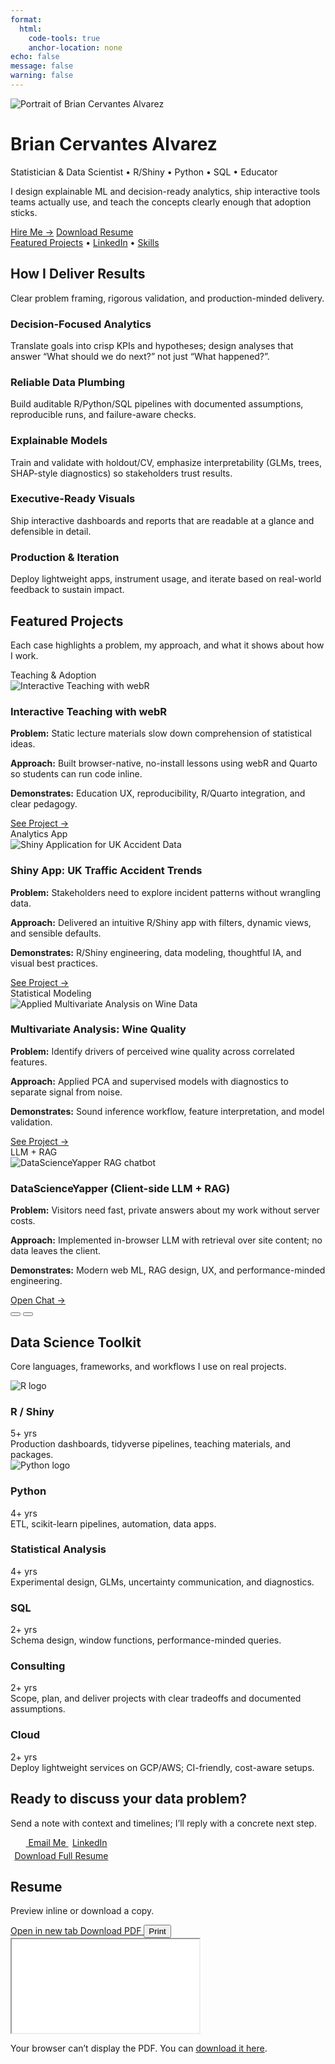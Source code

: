 ```yaml
---
format:
  html:
    code-tools: true
    anchor-location: none
echo: false
message: false
warning: false
---
```


```{=html}
<!-- =========================
     Hero Section
========================= -->
<div class="hero-section" id="top">
  <div class="container">
    <img src="/assets/images/profile2.JPG" alt="Portrait of Brian Cervantes Alvarez" class="hero-img" loading="eager">
    <h1 class="display-4 mb-2">Brian Cervantes Alvarez</h1>
    <p class="hero-subtitle">Statistician & Data Scientist • R/Shiny • Python • SQL • Educator</p>

    <p class="lead hero-value">
      I design explainable ML and decision-ready analytics, ship interactive tools teams actually use,
      and teach the concepts clearly enough that adoption sticks.
    </p>

    <div class="hero-cta-row">
      <a href="#contact" class="cta-button" aria-label="Contact Brian">Hire Me →</a>
      <a href="assets/documents/resume/BCA-Resume.pdf" class="cta-button cta-button--ghost" download aria-label="Download Resume">
        Download Resume
      </a>
    </div>

    <div class="quick-links" aria-label="Recruiter quick links">
      <a class="quick-link" href="#featured">Featured Projects</a>
      <span class="sep">•</span>
      <a class="quick-link" href="https://linkedin.com/in/bcervantesalvarez" target="_blank" rel="noreferrer">LinkedIn</a>
      <span class="sep">•</span>
      <a class="quick-link" href="/#toolkit">Skills</a>
    </div>
  </div>
</div>

<!-- =========================
     How I Deliver Results
========================= -->
<div class="container">
  <h2 class="section-title text-center mb-4">How I Deliver Results</h2>
  <p class="section-blurb text-center mb-5">Clear problem framing, rigorous validation, and production-minded delivery.</p>
  <div class="skills-grid">

    <!-- Impact 1 -->
    <div class="skill-card">
      <div class="skill-icon"><i class="bi bi-bullseye"></i></div>
      <h3>Decision-Focused Analytics</h3>
      <div class="skill-desc">
        Translate goals into crisp KPIs and hypotheses; design analyses that answer “What should we do next?” not just “What happened?”.
      </div>
    </div>

    <!-- Impact 2 -->
    <div class="skill-card">
      <div class="skill-icon"><i class="bi bi-database-gear"></i></div>
      <h3>Reliable Data Plumbing</h3>
      <div class="skill-desc">
        Build auditable R/Python/SQL pipelines with documented assumptions, reproducible runs, and failure-aware checks.
      </div>
    </div>

    <!-- Impact 3 -->
    <div class="skill-card">
      <div class="skill-icon"><i class="bi bi-cpu"></i></div>
      <h3>Explainable Models</h3>
      <div class="skill-desc">
        Train and validate with holdout/CV, emphasize interpretability (GLMs, trees, SHAP-style diagnostics) so stakeholders trust results.
      </div>
    </div>

    <!-- Impact 4 -->
    <div class="skill-card">
      <div class="skill-icon"><i class="bi bi-bar-chart-line"></i></div>
      <h3>Executive-Ready Visuals</h3>
      <div class="skill-desc">
        Ship interactive dashboards and reports that are readable at a glance and defensible in detail.
      </div>
    </div>

    <!-- Impact 5 -->
    <div class="skill-card">
      <div class="skill-icon"><i class="bi bi-cloud-check"></i></div>
      <h3>Production & Iteration</h3>
      <div class="skill-desc">
        Deploy lightweight apps, instrument usage, and iterate based on real-world feedback to sustain impact.
      </div>
    </div>

  </div>
</div>

<!-- =========================
     Featured Projects
========================= -->
<div class="container" id="featured">
  <h2 class="section-title text-center mb-4">Featured Projects</h2>
  <p class="section-blurb text-center mb-5">Each case highlights a problem, my approach, and what it shows about how I work.</p>

  <div id="portfolioCarousel" class="carousel slide" data-bs-ride="carousel">
    <div class="carousel-inner">

      <!-- Slide 1 -->
      <div class="carousel-item active">
        <div class="portfolio-card mx-auto">
          <div class="badge-tag">Teaching & Adoption</div>
          <img src="/assets/images/webR.png" class="img-fluid mb-4" alt="Interactive Teaching with webR">
          <h3 class="mb-2">Interactive Teaching with webR</h3>
          <p class="proj-meta"><strong>Problem:</strong> Static lecture materials slow down comprehension of statistical ideas.</p>
          <p class="proj-meta"><strong>Approach:</strong> Built browser-native, no-install lessons using webR and Quarto so students can run code inline.</p>
          <p class="proj-meta"><strong>Demonstrates:</strong> Education UX, reproducibility, R/Quarto integration, and clear pedagogy.</p>
          <a href="https://www.datascienceyapper.com/content/blog/interactive-teaching-with-webr/" class="cta-button cta-button--ghost">See Project →</a>
        </div>
      </div>

      <!-- Slide 2 -->
      <div class="carousel-item">
        <div class="portfolio-card mx-auto">
          <div class="badge-tag">Analytics App</div>
          <img src="/assets/images/ukCarAccident.webp" class="img-fluid mb-4" alt="Shiny Application for UK Accident Data">
          <h3 class="mb-2">Shiny App: UK Traffic Accident Trends</h3>
          <p class="proj-meta"><strong>Problem:</strong> Stakeholders need to explore incident patterns without wrangling data.</p>
          <p class="proj-meta"><strong>Approach:</strong> Delivered an intuitive R/Shiny app with filters, dynamic views, and sensible defaults.</p>
          <p class="proj-meta"><strong>Demonstrates:</strong> R/Shiny engineering, data modeling, thoughtful IA, and visual best practices.</p>
          <a href="https://www.datascienceyapper.com/content/projects/united-kingdom-car-accident-shiny-app/" class="cta-button cta-button--ghost">See Project →</a>
        </div>
      </div>

      <!-- Slide 3 -->
      <div class="carousel-item">
        <div class="portfolio-card mx-auto">
          <div class="badge-tag">Statistical Modeling</div>
          <img src="/assets/images/redwhite.jpeg" class="img-fluid mb-4" alt="Applied Multivariate Analysis on Wine Data">
          <h3 class="mb-2">Multivariate Analysis: Wine Quality</h3>
          <p class="proj-meta"><strong>Problem:</strong> Identify drivers of perceived wine quality across correlated features.</p>
          <p class="proj-meta"><strong>Approach:</strong> Applied PCA and supervised models with diagnostics to separate signal from noise.</p>
          <p class="proj-meta"><strong>Demonstrates:</strong> Sound inference workflow, feature interpretation, and model validation.</p>
          <a href="https://www.datascienceyapper.com/content/projects/wine-multivariate-statistical-analysis/" class="cta-button cta-button--ghost">See Project →</a>
        </div>
      </div>

      <!-- Slide 4  -->
      <div class="carousel-item">
        <div class="portfolio-card mx-auto">
          <div class="badge-tag">LLM + RAG</div>
          <img src="/assets/images/home/chatbot-banner.png" class="img-fluid mb-4" alt="DataScienceYapper RAG chatbot">
          <h3 class="mb-2">DataScienceYapper (Client-side LLM + RAG)</h3>
          <p class="proj-meta"><strong>Problem:</strong> Visitors need fast, private answers about my work without server costs.</p>
          <p class="proj-meta"><strong>Approach:</strong> Implemented in-browser LLM with retrieval over site content; no data leaves the client.</p>
          <p class="proj-meta"><strong>Demonstrates:</strong> Modern web ML, RAG design, UX, and performance-minded engineering.</p>
          <a href="#openChat" class="cta-button cta-button--ghost">Open Chat →</a>
        </div>
      </div>

    </div>

    <!-- Carousel Controls -->
    <button class="carousel-control-prev" type="button" data-bs-target="#portfolioCarousel" data-bs-slide="prev" aria-label="Previous">
      <span class="carousel-control-prev-icon" aria-hidden="true"></span>
    </button>
    <button class="carousel-control-next" type="button" data-bs-target="#portfolioCarousel" data-bs-slide="next" aria-label="Next">
      <span class="carousel-control-next-icon" aria-hidden="true"></span>
    </button>
  </div>
</div>

<!-- =========================
     Toolkit
========================= -->
<div class="container" id="toolkit">
  <h2 class="section-title text-center mb-4">Data Science Toolkit</h2>
  <p class="section-blurb text-center mb-5">Core languages, frameworks, and workflows I use on real projects.</p>

  <div class="skills-grid">
    <div class="skill-card" data-category="development">
      <div class="skill-icon"><img src="https://www.r-project.org/logo/Rlogo.svg" alt="R logo"></div>
      <h3>R / Shiny</h3>
      <div class="skill-meta"><span class="skill-experience">5+ yrs</span></div>
      <div class="skill-desc">Production dashboards, tidyverse pipelines, teaching materials, and packages.</div>
    </div>

    <div class="skill-card" data-category="data-science">
      <div class="skill-icon"><img src="https://upload.wikimedia.org/wikipedia/commons/c/c3/Python-logo-notext.svg" alt="Python logo"></div>
      <h3>Python</h3>
      <div class="skill-meta"><span class="skill-experience">4+ yrs</span></div>
      <div class="skill-desc">ETL, scikit-learn pipelines, automation, data apps.</div>
    </div>

    <div class="skill-card" data-category="analytics">
      <div class="skill-icon"><i class="bi bi-clipboard-data"></i></div>
      <h3>Statistical Analysis</h3>
      <div class="skill-meta"><span class="skill-experience">4+ yrs</span></div>
      <div class="skill-desc">Experimental design, GLMs, uncertainty communication, and diagnostics.</div>
    </div>

    <div class="skill-card" data-category="data-engineering">
      <div class="skill-icon"><i class="bi bi-database"></i></div>
      <h3>SQL</h3>
      <div class="skill-meta"><span class="skill-experience">2+ yrs</span></div>
      <div class="skill-desc">Schema design, window functions, performance-minded queries.</div>
    </div>

    <div class="skill-card" data-category="consulting">
      <div class="skill-icon"><i class="bi bi-people"></i></div>
      <h3>Consulting</h3>
      <div class="skill-meta"><span class="skill-experience">2+ yrs</span></div>
      <div class="skill-desc">Scope, plan, and deliver projects with clear tradeoffs and documented assumptions.</div>
    </div>

    <div class="skill-card" data-category="cloud-computing">
      <div class="skill-icon"><i class="bi bi-cloud"></i></div>
      <h3>Cloud</h3>
      <div class="skill-meta"><span class="skill-experience">2+ yrs</span></div>
      <div class="skill-desc">Deploy lightweight services on GCP/AWS; CI-friendly, cost-aware setups.</div>
    </div>
  </div>
</div>

<!-- =========================
     Final CTA / Contact
========================= -->
<div class="container">
  <div id="contact" class="text-center py-5 position-relative overflow-hidden">
    <div class="cta-deco cta-deco--1"></div>
    <div class="cta-deco cta-deco--2"></div>

    <h2 class="mb-3 position-relative">Ready to discuss your data problem?</h2>
    <p class="lead mb-4 position-relative">
      Send a note with context and timelines; I’ll reply with a concrete next step.
    </p>

    <div class="d-flex justify-content-center gap-3 mb-3 position-relative">
      <a href="mailto:briancervantesalvarez@gmail.com"
         class="cta-button cta-button--main"
         aria-label="Email Brian">
        <svg style="width:1.3em;height:1.5em;vertical-align:top;margin-right:0.4rem"
             viewBox="0 0 24 24"
             aria-hidden="true">
          <path> fill="currentColor"
                d="M20 18h-2V9.25L12 13 6 9.25V18H4V6h1.2l6.8 4.25L18.8 6H20m0-2H4c-1.11 0-2 .89-2 2v12a2 2 0 0 0 2 2h16a2 2 0 0 0 2-2V6a2 2 0 0 0-2-2z"/>
        </svg>
        Email Me
      </a>

      <a href="https://linkedin.com/in/bcervantesalvarez"
         class="cta-button cta-button--linkedin"
         target="_blank"
         rel="noreferrer"
         aria-label="Open LinkedIn">
        <i class="bi bi-linkedin" style="margin-right:0.4rem" aria-hidden="true"></i>
        LinkedIn
      </a>
    </div>

    <a href="assets/documents/resume/BCA-Resume.pdf"
       download
       class="download-link resume-download position-relative"
       aria-label="Download full resume">
      <i class="bi bi-file-earmark-arrow-down"
         style="font-size:1.2rem;margin-right:0.4rem"
         aria-hidden="true"></i>
      Download Full Resume
    </a>
  </div>
</div>

<!-- =========================
     Resume Preview
========================= -->
<section id="resume" class="container resume-section" aria-labelledby="resumeTitle">
  <h2 id="resumeTitle" class="section-title text-center mb-3">Resume</h2>
  <p class="section-blurb text-center mb-4">Preview inline or download a copy.</p>

  <div class="resume-frame">
    <div class="resume-toolbar" role="toolbar" aria-label="Resume actions">
      <a class="btn-resume"
         href="/assets/documents/resume/BCA-Resume.pdf"
         target="_blank"
         rel="noreferrer">
        Open in new tab
      </a>
      <a class="btn-resume btn-primary"
         href="/assets/documents/resume/BCA-Resume.pdf"
         download="Brian-Cervantes-Alvarez-Resume.pdf">
        Download PDF
      </a>
      <button class="btn-resume" id="printResumeBtn" type="button">Print</button>
    </div>

    <iframe id="resumeViewer"
            class="resume-iframe"
            src="/assets/documents/resume/BCA-Resume.pdf#view=FitH&zoom=page-width&toolbar=0&navpanes=0&scrollbar=0"
            title="Resume PDF preview"
            loading="lazy">
    </iframe>

    <div class="resume-fallback">
      <p>Your browser can’t display the PDF.
         You can <a href="/assets/documents/resume/BCA-Resume.pdf" download>download it here</a>.
      </p>
    </div>
  </div>
</section>

<script>
  document.getElementById('printResumeBtn')?.addEventListener('click', () => {
    const iframe = document.getElementById('resumeViewer');
    try {
      iframe.contentWindow.focus();
      iframe.contentWindow.print();
    } catch (e) {
      window.open('/assets/documents/resume/BCA-Resume.pdf', '_blank', 'noopener');
    }
  });
</script>
```



